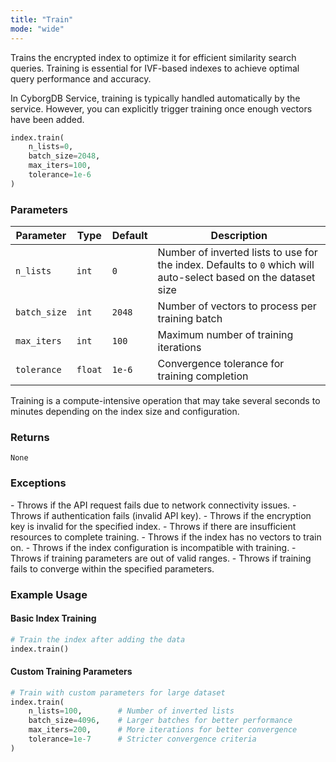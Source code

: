 ```yaml
---
title: "Train"
mode: "wide"
---
```


Trains the encrypted index to optimize it for efficient similarity search queries. Training is essential for IVF-based indexes to achieve optimal query performance and accuracy.

<Tip>In CyborgDB Service, training is typically handled automatically by the service. However, you can explicitly trigger training once enough vectors have been added.</Tip>

```python
index.train(
    n_lists=0,
    batch_size=2048,
    max_iters=100,
    tolerance=1e-6
)
```

### Parameters
| Parameter | Type | Default | Description |
|-----------|------|---------|-------------|
| `n_lists` | `int` | `0` | Number of inverted lists to use for the index. Defaults to `0` which will auto-select based on the dataset size |
| `batch_size` | `int` | `2048` | Number of vectors to process per training batch |
| `max_iters` | `int` | `100` | Maximum number of training iterations |
| `tolerance` | `float` | `1e-6` | Convergence tolerance for training completion |

<Note>Training is a compute-intensive operation that may take several seconds to minutes depending on the index size and configuration.</Note>

### Returns

`None`

### Exceptions

<AccordionGroup>
    <Accordion title="Error">
        - Throws if the API request fails due to network connectivity issues.
        - Throws if authentication fails (invalid API key).
        - Throws if the encryption key is invalid for the specified index.
        - Throws if there are insufficient resources to complete training.
    </Accordion>
    <Accordion title="Training Errors">
        - Throws if the index has no vectors to train on.
        - Throws if the index configuration is incompatible with training.
        - Throws if training parameters are out of valid ranges.
        - Throws if training fails to converge within the specified parameters.
    </Accordion>
</AccordionGroup>

### Example Usage

#### Basic Index Training

```python
# Train the index after adding the data
index.train()
```

#### Custom Training Parameters

```python
# Train with custom parameters for large dataset
index.train(
    n_lists=100,        # Number of inverted lists
    batch_size=4096,    # Larger batches for better performance
    max_iters=200,      # More iterations for better convergence
    tolerance=1e-7      # Stricter convergence criteria
)
```
